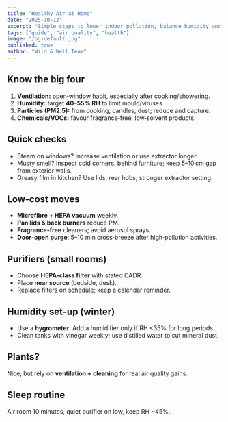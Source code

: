 ```yaml
---
title: "Healthy Air at Home"
date: "2025-10-12"
excerpt: "Simple steps to lower indoor pollution, balance humidity and breathe better—on any budget."
tags: ["guide", "air quality", "health"]
image: "/og-default.jpg"
published: true
author: "Wild & Well Team"
---
```


## Know the big four
1. **Ventilation:** open‑window habit, especially after cooking/showering.  
2. **Humidity:** target **40–55% RH** to limit mould/viruses.  
3. **Particles (PM2.5):** from cooking, candles, dust; reduce and capture.  
4. **Chemicals/VOCs:** favour fragrance‑free, low‑solvent products.

## Quick checks
- Steam on windows? Increase ventilation or use extractor longer.  
- Musty smell? Inspect cold corners, behind furniture; keep 5–10 cm gap from exterior walls.  
- Greasy film in kitchen? Use lids, rear hobs, stronger extractor setting.

## Low‑cost moves
- **Microfibre + HEPA vacuum** weekly.  
- **Pan lids & back burners** reduce PM.  
- **Fragrance‑free** cleaners; avoid aerosol sprays.  
- **Door‑open purge**: 5–10 min cross‑breeze after high‑pollution activities.

## Purifiers (small rooms)
- Choose **HEPA‑class filter** with stated CADR.  
- Place **near source** (bedside, desk).  
- Replace filters on schedule; keep a calendar reminder.

## Humidity set‑up (winter)
- Use a **hygrometer**. Add a humidifier only if RH &lt;35% for long periods.  
- Clean tanks with vinegar weekly; use distilled water to cut mineral dust.

## Plants?
Nice, but rely on **ventilation + cleaning** for real air quality gains.

## Sleep routine
Air room 10 minutes, quiet purifier on low, keep RH ~45%.

